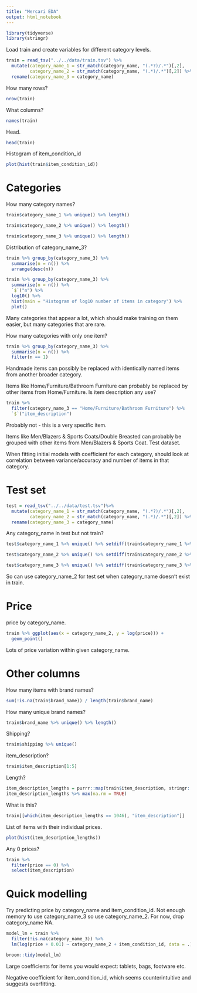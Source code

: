 ```yaml
---
title: "Mercari EDA"
output: html_notebook
---
```


```r
library(tidyverse)
library(stringr)
```

Load train and create variables for different category levels.

```r
train = read_tsv("../../data/train.tsv") %>%
  mutate(category_name_1 = str_match(category_name, "(.*?)/.*")[,2],
         category_name_2 = str_match(category_name, "(.*)/.*")[,2]) %>%  
  rename(category_name_3 = category_name)
```

How many rows?

```r
nrow(train)
```

What columns?

```r
names(train)
```

Head.

```r
head(train)
```

Histogram of item_condition_id

```r
plot(hist(train$item_condition_id))
```

# Categories

How many category names?

```r
train$category_name_1 %>% unique() %>% length()
```

```r
train$category_name_2 %>% unique() %>% length()
```

```r
train$category_name_3 %>% unique() %>% length()
```

Distribution of category_name_3?

```r
train %>% group_by(category_name_3) %>% 
  summarise(n = n()) %>% 
  arrange(desc(n))
```

```r
train %>% group_by(category_name_3) %>% 
  summarise(n = n()) %>% 
  `$`("n") %>% 
  log10() %>% 
  hist(main = "Histogram of log10 number of items in category") %>% 
  plot()
```

Many categories that appear a lot, which should make training on them easier, but many categories that are rare.

How many categories with only one item?

```r
train %>% group_by(category_name_3) %>% 
  summarise(n = n()) %>% 
  filter(n == 1)
```

Handmade items can possibly be replaced with identically named items from another broader category.

Items like Home/Furniture/Bathroom Furniture can probably be replaced by other items from Home/Furniture. Is item description any use?

```r
train %>% 
  filter(category_name_3 == "Home/Furniture/Bathroom Furniture") %>% 
  `$`("item_description")
```

Probably not - this is a very specific item.

Items like Men/Blazers & Sports Coats/Double Breasted can probably be grouped with other items from Men/Blazers & Sports Coat.
Test dataset.

When fitting initial models with coefficient for each category, should look at correlation between variance/accuracy and number of items in that category.

# Test set

```r
test = read_tsv("../../data/test.tsv")%>% 
  mutate(category_name_1 = str_match(category_name, "(.*?)/.*")[,2],
         category_name_2 = str_match(category_name, "(.*)/.*")[,2]) %>% 
  rename(category_name_3 = category_name)
```

Any category_name in test but not train?

```r
test$category_name_1 %>% unique() %>% setdiff(train$category_name_1 %>% unique())
```

```r
test$category_name_2 %>% unique() %>% setdiff(train$category_name_2 %>% unique())
```

```r
test$category_name_3 %>% unique() %>% setdiff(train$category_name_3 %>% unique())
```

So can use category_name_2 for test set when category_name doesn't exist in train.

# Price

price by category_name.

```r
train %>% ggplot(aes(x = category_name_2, y = log(price))) +
  geom_point()
```

Lots of price variation within given category_name.

# Other columns

How many items with brand names?

```r
sum(!is.na(train$brand_name)) / length(train$brand_name)
```

How many unique brand names?

```r
train$brand_name %>% unique() %>% length()
```

Shipping?

```r
train$shipping %>% unique()
```

item_description?

```r
train$item_description[1:5]
```

Length?

```r
item_description_lengths = purrr::map(train$item_description, stringr::str_length) %>% unlist() 
item_description_lengths %>% max(na.rm = TRUE)
```

What is this?

```r
train[[which(item_description_lengths == 1046), "item_description"]]
```

List of items with their individual prices.

```r
plot(hist(item_description_lengths))
```

Any 0 prices?

```r
train %>% 
  filter(price == 0) %>% 
  select(item_description)
```

# Quick modelling

Try predicting price by category_name and item_condition_id.
Not enough memory to use category_name_3 so use category_name_2.
For now, drop category_name NA.

```r
model_lm = train %>% 
  filter(!is.na(category_name_3)) %>% 
  lm(log(price + 0.01) ~ category_name_2 + item_condition_id, data = .)
```

```r
broom::tidy(model_lm)
```

Large coefficients for items you would expect: tablets, bags, footware etc.

Negative coefficient for item_condition_id, which seems counterintuitive and suggests overfitting.